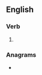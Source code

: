 ==English==

===Verb===
{{head|en|verb form}}

# {{en-simple past of|outspring}}

===Anagrams===
* {{anagrams|en|sprang out}}